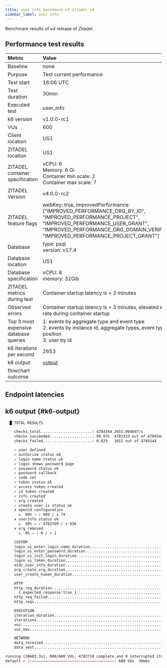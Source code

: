 ```yaml
---
title: user info benchmark of zitadel v4
sidebar_label: user info
---
```


Benchmark results of v4 release of Zitadel.

## Performance test results

| Metric                                | Value |
|:--------------------------------------|:------|
| Baseline                              | none  |
| Purpose                               | Test current performance |
| Test start                            | 16:06 UTC |
| Test duration                         | 30min |
| Executed test                         | user\_info |
| k6 version                            | v1.0.0-rc1 |
| VUs                                   | 600 |
| Client location                       | US1 |
| ZITADEL location                      | US1 |
| ZITADEL container specification       | vCPU: 6<br/> Memory: 6 Gi <br/>Container min scale: 2<br/>Container max scale: 7 |
| ZITADEL Version                       | v4.0.0-rc2 |
| ZITADEL feature flags                 | webKey: true, improvedPerformance: \[\"IMPROVED\_PERFORMANCE\_ORG\_BY\_ID\", \"IMPROVED\_PERFORMANCE\_PROJECT\", \"IMPROVED\_PERFORMANCE\_USER\_GRANT\", \"IMPROVED\_PERFORMANCE\_ORG\_DOMAIN\_VERIFIED\", \"IMPROVED\_PERFORMANCE\_PROJECT\_GRANT\"\] |
| Database                              | type: psql<br />version: v17.4 |
| Database location                     | US1 |
| Database specification                | vCPU: 8<br/> memory: 32Gib |
| ZITADEL metrics during test           | Container startup latency is > 3 minutes |
| Observed errors                       | Container startup latency is > 3 minutes, elevated error rate during container startup |
| Top 3 most expensive database queries | 1: events by aggregate type and event type<br/>2: events by instance id, aggregate types, event types, position<br/>3: user by id<br/> |
| k6 Iterations per second              | 2653 |
| k6 output                             | [output](#k6-output) |
| flowchart outcome                     |  |

## Endpoint latencies



<BenchmarkChart testResults={OutputSource} />

## k6 output {#k6-output}

```bash
  █ TOTAL RESULTS 

    checks_total.......................: 4784344 2653.094897/s
    checks_succeeded...................: 99.97%  4783333 out of 4784344
    checks_failed......................: 0.02%   1011 out of 4784344

    ✓ user defined
    ✓ authorize status ok
    ✓ login name status ok
    ✓ login shows password page
    ✓ password status ok
    ✓ password callback
    ✓ code set
    ✓ token status ok
    ✓ access token created
    ✓ id token created
    ✓ info created
    ✓ org created
    ✓ create user is status ok
    ✗ openid configuration
      ↳  89% — ✓ 600 / ✗ 74
    ✗ userinfo status ok
      ↳  99% — ✓ 4782709 / ✗ 936
    ✗ org removed
      ↳  0% — ✓ 0 / ✗ 1

    CUSTOM
    login_ui_enter_login_name_duration......................................: min=149.1ms  avg=176.4ms  max=203.69ms p(50)=176.4ms  p(95)=200.96ms p(99)=203.15ms
    login_ui_enter_password_duration........................................: min=34.7ms   avg=248.44ms max=462.19ms p(50)=248.44ms p(95)=440.82ms p(99)=457.92ms
    login_ui_init_login_duration............................................: min=83.7ms   avg=85.38ms  max=87.05ms  p(50)=85.38ms  p(95)=86.88ms  p(99)=87.01ms 
    login_ui_token_duration.................................................: min=92.78ms  avg=118.84ms max=144.89ms p(50)=118.84ms p(95)=142.29ms p(99)=144.37ms
    oidc_user_info_duration.................................................: min=453.34µs avg=224.58ms max=1m0s     p(50)=83.13ms  p(95)=792.51ms p(99)=926.8ms 
    org_create_org_duration.................................................: min=53.42ms  avg=53.42ms  max=53.42ms  p(50)=53.42ms  p(95)=53.42ms  p(99)=53.42ms 
    user_create_human_duration..............................................: min=373.72ms avg=373.72ms max=373.72ms p(50)=373.72ms p(95)=373.72ms p(99)=373.72ms

    HTTP
    http_req_duration.......................................................: min=453.34µs avg=225.49ms max=1m0s     p(50)=83.13ms  p(95)=792.51ms p(99)=927.03ms
      { expected_response:true }............................................: min=3.29ms   avg=212.92ms max=29.69s   p(50)=83.1ms   p(95)=792.3ms  p(99)=923.17ms
    http_req_failed.........................................................: 0.02%   1011 out of 4784339
    http_reqs...............................................................: 4784339 2653.092124/s

    EXECUTION
    iteration_duration......................................................: min=731.85µs avg=225.74ms max=1m0s     p(50)=83.33ms  p(95)=792.71ms p(99)=927.27ms
    iterations..............................................................: 4783719 2652.748311/s
    vus.....................................................................: 600     min=0               max=600
    vus_max.................................................................: 600     min=600             max=600

    NETWORK
    data_received...........................................................: 3.4 GB  1.9 MB/s
    data_sent...............................................................: 378 MB  210 kB/s

running (30m03.3s), 000/600 VUs, 4783719 complete and 0 interrupted iterations
default ✓ [======================================] 600 VUs  30m0s
```

